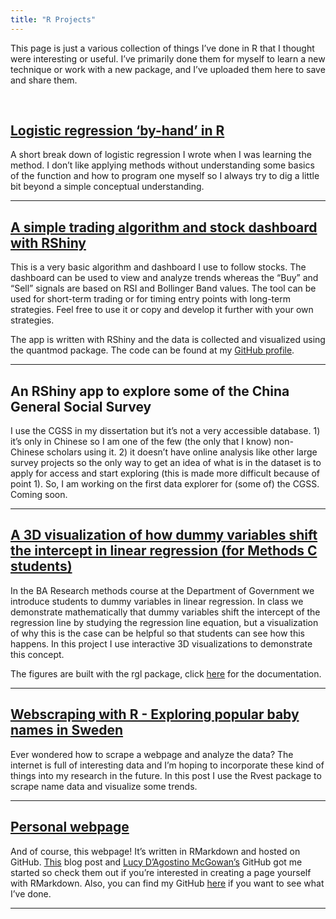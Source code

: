```yaml
---
title: "R Projects"
---
```


This page is just a various collection of things I've done in R that I thought were interesting or useful.  I've primarily done them for myself to learn a new technique or work with a new package, and I've uploaded them here to save and share them.  

<br>

## [Logistic regression 'by-hand' in R](logistic.html)

A short break down of logistic regression I wrote when I was learning the method.  I don't like applying methods without understanding some basics of the function and how to program one myself so I always try to dig a little bit beyond a simple conceptual understanding.  

---

## [A simple trading algorithm and stock dashboard with RShiny](https://darrelrobinson.shinyapps.io/stock_dashboard/)

This is a very basic algorithm and dashboard I use to follow stocks.  The dashboard can be used to view and analyze trends whereas the "Buy" and "Sell" signals are based on RSI and Bollinger Band values.  The tool can be used for short-term trading or for timing entry points with long-term strategies.  Feel free to use it or copy and develop it further with your own strategies.  

The app is written with RShiny and the data is collected and visualized using the quantmod package.  The code can be found at my <a href="https://github.com/darrelrobinson" target="_blank">GitHub profile</a>.


---


## An RShiny app to explore some of the China General Social Survey

I use the CGSS in my dissertation but it's not a very accessible database.  1) it's only in Chinese so I am one of the few (the only that I know) non-Chinese scholars using it.  2) it doesn't have online analysis like other large survey projects so the only way to get an idea of what is in the dataset is to apply for access and start exploring (this is made more difficult because of point 1).  So, I am working on the first data explorer for (some of) the CGSS.  Coming soon.


---

## [A 3D visualization of how dummy variables shift the intercept in linear regression (for Methods C students)](dummy.html)

In the BA Research methods course at the Department of Government we introduce students to dummy variables in linear regression.  In class we demonstrate mathematically that dummy variables shift the intercept of the regression line by studying the regression line equation, but a visualization of why this is the case can be helpful so that students can see how this happens. In this project I use interactive 3D visualizations to demonstrate this concept.  

The figures are built with the rgl package, click <a href="https://cran.r-project.org/web/packages/rgl/vignettes/rgl.html" target="_blank">here</a> for the documentation.



---


## [Webscraping with R - Exploring popular baby names in Sweden](scraper.html)

Ever wondered how to scrape a webpage and analyze the data?  The internet is full of interesting data and I'm hoping to incorporate these kind of things into my research in the future.  In this post I use the Rvest package to scrape name data and visualize some trends.  



---


## [Personal webpage](https://github.com/darrelrobinson)

And of course, this webpage!  It's written in RMarkdown and hosted on GitHub. <a href="http://nickstrayer.me/RMarkdown_Sites_tutorial/" target="_blank">This</a> blog post and <a href="http://www.lucymcgowan.com/index.html" target="_blank">Lucy D'Agostino McGowan's</a> GitHub got me started so check them out if you're interested in creating a page yourself with RMarkdown.  Also, you can find my GitHub <a href="https://github.com/darrelrobinson" target="_blank">here</a> if you want to see what I've done.  




---




